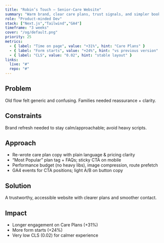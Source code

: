 ```yaml
---
title: "Robin’s Touch — Senior-Care Website"
summary: "Warm brand, clear care plans, trust signals, and simpler booking."
role: "Product-minded Dev"
stack: ["Next.js","Tailwind","GA4"]
timeframe: "3 weeks"
cover: "/og/default.png"
priority: 25
metrics:
  - { label: "Time on page", value: "+31%", hint: "Care Plans" }
  - { label: "Form starts", value: "+24%", hint: "vs previous version" }
  - { label: "CLS", value: "0.02", hint: "stable layout" }
links:
  live: "#"
  repo: "#"
---
```


## Problem
Old flow felt generic and confusing. Families needed reassurance + clarity.

## Constraints
Brand refresh needed to stay calm/approachable; avoid heavy scripts.

## Approach
- Re-wrote care plan copy with plain language & pricing clarity
- “Most Popular” plan tag + FAQs; sticky CTA on mobile
- Performance budget (no heavy libs), image compression, route prefetch
- GA4 events for CTA positions; light A/B on button copy

## Solution
A trustworthy, accessible website with clearer plans and smoother contact.

## Impact
- Longer engagement on Care Plans (+31%)
- More form starts (+24%)
- Very low CLS (0.02) for calmer experience
